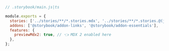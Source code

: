 ```js
// .storybook/main.js|ts

module.exports = {
  stories: ['../stories/**/*.stories.mdx', '../stories/**/*.stories.@(js|jsx|ts|tsx)'],
  addons: ['@storybook/addon-links', '@storybook/addon-essentials'],
  features: {
    previewMdx2: true, // 👈 MDX 2 enabled here
  },
};
```
